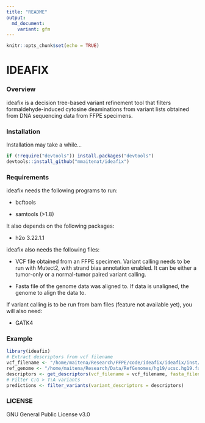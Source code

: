 ```yaml
---
title: "README"
output:
  md_document:
    variant: gfm
---
```


```r
knitr::opts_chunk$set(echo = TRUE)
```

# IDEAFIX

### Overview

ideafix is a decision tree-based variant refinement tool that filters formaldehyde-induced cytosine deaminations from variant lists obtained from DNA sequencing data from FFPE specimens.

### Installation

Installation may take a while...

``` r
if (!require("devtools")) install.packages("devtools")
devtools::install_github("mmaitenat/ideafix")
```

### Requirements

ideafix needs the following programs to run:

* bcftools

* samtools (>1.8)

It also depends on the following packages:

* h2o 3.22.1.1

ideafix also needs the following files:

* VCF file obtained from an FFPE specimen. Variant calling needs to be run with Mutect2, with strand bias annotation enabled. It can be either a tumor-only or a normal-tumor paired variant calling.

* Fasta file of the genome data was aligned to. If data is unaligned, the genome to align the data to.

If variant calling is to be run from bam files (feature not available yet), you will also need:

* GATK4

### Example

``` r
library(ideafix)
# Extract descriptors from vcf filename
vcf_filename <- "/home/maitena/Research/FFPE/code/ideafix/ideafix/inst/extdata/SRR1523260_filtermarks_annotated.vcf"
ref_genome <- "/home/maitena/Research/Data/RefGenomes/hg19/ucsc.hg19.fasta"
descriptors <- get_descriptors(vcf_filename = vcf_filename, fasta_filename = ref_genome)
# Filter C:G > T:A variants
predictions <- filter_variants(variant_descriptors = descriptors)
```

### LICENSE
GNU General Public License v3.0

